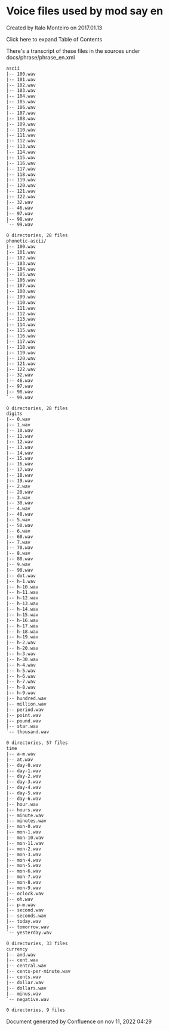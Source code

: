 
# Voice files used by mod say en 

 Created by  Italo Monteiro on 2017.01.13

Click here to expand Table of Contents

There's a transcript of these files in the sources under docs/phrase/phrase\_en.xml

```xml
ascii
|-- 100.wav
|-- 101.wav
|-- 102.wav
|-- 103.wav
|-- 104.wav
|-- 105.wav
|-- 106.wav
|-- 107.wav
|-- 108.wav
|-- 109.wav
|-- 110.wav
|-- 111.wav
|-- 112.wav
|-- 113.wav
|-- 114.wav
|-- 115.wav
|-- 116.wav
|-- 117.wav
|-- 118.wav
|-- 119.wav
|-- 120.wav
|-- 121.wav
|-- 122.wav
|-- 32.wav
|-- 46.wav
|-- 97.wav
|-- 98.wav
`-- 99.wav

0 directories, 28 files
phonetic-ascii/
|-- 100.wav
|-- 101.wav
|-- 102.wav
|-- 103.wav
|-- 104.wav
|-- 105.wav
|-- 106.wav
|-- 107.wav
|-- 108.wav
|-- 109.wav
|-- 110.wav
|-- 111.wav
|-- 112.wav
|-- 113.wav
|-- 114.wav
|-- 115.wav
|-- 116.wav
|-- 117.wav
|-- 118.wav
|-- 119.wav
|-- 120.wav
|-- 121.wav
|-- 122.wav
|-- 32.wav
|-- 46.wav
|-- 97.wav
|-- 98.wav
`-- 99.wav

0 directories, 28 files
digits
|-- 0.wav
|-- 1.wav
|-- 10.wav
|-- 11.wav
|-- 12.wav
|-- 13.wav
|-- 14.wav
|-- 15.wav
|-- 16.wav
|-- 17.wav
|-- 18.wav
|-- 19.wav
|-- 2.wav
|-- 20.wav
|-- 3.wav
|-- 30.wav
|-- 4.wav
|-- 40.wav
|-- 5.wav
|-- 50.wav
|-- 6.wav
|-- 60.wav
|-- 7.wav
|-- 70.wav
|-- 8.wav
|-- 80.wav
|-- 9.wav
|-- 90.wav
|-- dot.wav
|-- h-1.wav
|-- h-10.wav
|-- h-11.wav
|-- h-12.wav
|-- h-13.wav
|-- h-14.wav
|-- h-15.wav
|-- h-16.wav
|-- h-17.wav
|-- h-18.wav
|-- h-19.wav
|-- h-2.wav
|-- h-20.wav
|-- h-3.wav
|-- h-30.wav
|-- h-4.wav
|-- h-5.wav
|-- h-6.wav
|-- h-7.wav
|-- h-8.wav
|-- h-9.wav
|-- hundred.wav
|-- million.wav
|-- period.wav
|-- point.wav
|-- pound.wav
|-- star.wav
`-- thousand.wav

0 directories, 57 files
time
|-- a-m.wav
|-- at.wav
|-- day-0.wav
|-- day-1.wav
|-- day-2.wav
|-- day-3.wav
|-- day-4.wav
|-- day-5.wav
|-- day-6.wav
|-- hour.wav
|-- hours.wav
|-- minute.wav
|-- minutes.wav
|-- mon-0.wav
|-- mon-1.wav
|-- mon-10.wav
|-- mon-11.wav
|-- mon-2.wav
|-- mon-3.wav
|-- mon-4.wav
|-- mon-5.wav
|-- mon-6.wav
|-- mon-7.wav
|-- mon-8.wav
|-- mon-9.wav
|-- oclock.wav
|-- oh.wav
|-- p-m.wav
|-- second.wav
|-- seconds.wav
|-- today.wav
|-- tomorrow.wav
`-- yesterday.wav

0 directories, 33 files
currency
|-- and.wav
|-- cent.wav
|-- central.wav
|-- cents-per-minute.wav
|-- cents.wav
|-- dollar.wav
|-- dollars.wav
|-- minus.wav
`-- negative.wav

0 directories, 9 files
```

Document generated by Confluence on nov 11, 2022 04:29
